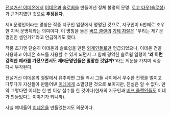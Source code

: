 [[전설거신 이데온]]에서 [[이데온]]과 [[솔로쉽]]을 만들어낸 정체 불명의 문명. [[로고 다우]]([[솔로성]])가 근거지였던 것으로 '''추정된다.'''

제6 문명인이라는 명칭은 작중 지구인 입장에서 명명된 것으로, 지구인이 6번째로 조우한 지적 문명체라는 의미이다. 이 명칭을 들은 [[버프 클랜]]의 [[기제 자랄]]은 "우리는 제7 문명인인 셈인가?"라고 언급하기도 했다.

작품 초기엔 단순히 이데온과 솔로쉽을 만든 [[외계인]]들로만 언급되었으나, 이데온 건을 사용하고 이데온 소드를 사용할 수 있게 되면서 그 힘에 경악한 솔로쉽 일행이 ''''왜 이런 강력한 메카를 가졌으면서도 제6문명인들은 멸망한 것일까?''''라는 의문을 가지며 작중 다시 부각된다.

전설거신 이데온의 결말에서 유추하면 그들 역시 그들 사이에서 무수한 전쟁을 벌이고 다투다가 자신들이 만들어낸 [[이데]]에게 소멸당한 것으로 보이지만, 진실은 알 수 없다. 만약 그렇다면 이데는 한 번 이상 실수를 한 것이다(현재의 지구인과 [[버프 클랜]]인들도 이데가 만들었다는 이야기가 되니까).

사실 얘네들이 [[이데온]]을 만들었는지도 의문이다.

